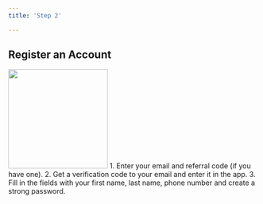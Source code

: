 ```yaml
---
title: 'Step 2'

---
```

## Register an Account
<img height="200" src="https://i.imgur.com/RbRsuxM.jpeg" />
1. Enter your email and referral code (if you have one).
2. Get a verification code to your email and enter it in the app.
3. Fill in the fields with your first name, last name, phone number and create a strong password.